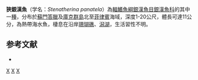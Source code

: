 {{Speciesbox 
| status = NE
| status_system = IUCN3.1
| taxon = Stenatherina panatela
| authority = [[Jordan|Jordan]] & [[Richardson|Richardson]], 1908
| synonyms = *''Atherina panatela'' <small>Jordan & Richardson, 1908</small>
*''Hypoatherina panatela'' <small>Jordan & Richardson, 1908</small>
}}
'''狹銀漢魚'''（学名：''Stenatherina panatela''）為[[輻鰭魚綱|輻鰭魚綱]][[銀漢魚目|銀漢魚目]][[銀漢魚科|銀漢魚科]]的其中一[[種|種]]，分布於[[蘇門答臘|蘇門答臘]]及[[庫克群島|庫克群島]]北至[[菲律賓|菲律賓]]海域，深度1-20公尺，體長可達11公分，為熱帶海水魚，棲息在沿岸[[珊瑚礁|珊瑚礁]]、[[潟湖|潟湖]]，生活習性不明。

== 参考文献 ==
*{{FishBase_species|genus=Stenatherina|species=panatela|year=2016|month=4}}

{{Taxonbar|from=Q2046021}}

[[Category:銀漢魚科|X]]
[[Category:狹銀漢魚屬|X]]
[[Category:1908年描述的魚類|X]]